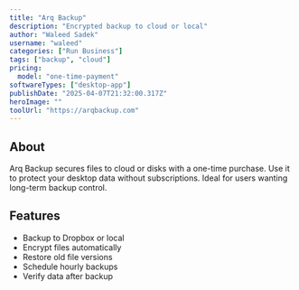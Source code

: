 ---
title: "Arq Backup"
description: "Encrypted backup to cloud or local"
author: "Waleed Sadek"
username: "waleed"
categories: ["Run Business"]
tags: ["backup", "cloud"]
pricing:
  model: "one-time-payment"
softwareTypes: ["desktop-app"]
publishDate: "2025-04-07T21:32:00.317Z"
heroImage: ""
toolUrl: "https://arqbackup.com"
---
## About
Arq Backup secures files to cloud or disks with a one-time purchase. Use it to protect your desktop data without subscriptions. Ideal for users wanting long-term backup control.

## Features
- Backup to Dropbox or local
- Encrypt files automatically
- Restore old file versions
- Schedule hourly backups
- Verify data after backup